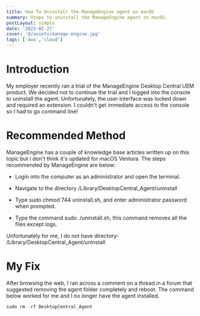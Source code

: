 ```yaml
---
title: How To Uninstall the ManageEngine agent on macOS
summary: Steps to uninstall the ManageEngine agent on macOS.
postLayout: simple
date: '2023-02-27'
cover: '@/assets/manage-engine.jpg'
tags: ['aws','cloud']
---
```

# Introduction

My employer recently ran a trial of the ManageEngine Desktop Central UEM product. We decided not to continue the trial and I logged into the console to uninstall the agent. Unfortunately, the user interface was locked down and required an extension. I couldn't get immediate access to the console so I had to go command line!

# Recommended Method

ManageEngine has a couple of knowledge base articles written up on this topic but I don't think it's updated for macOS Ventura. The steps recommended by ManageEngine are below:

* Login into the computer as an administrator and open the terminal.
    
* Navigate to the directory /Library/DesktopCentral\_Agent/uninstall
    
* Type sudo chmod 744 uninstall.sh, and enter administrator password when prompted.
    
* Type the command sudo ./uninstall.sh, this command removes all the files except logs.
    

Unfortunately for me, I do not have directory- /Library/DesktopCentral\_Agent/uninstall

# My Fix

After browsing the web, I ran across a comment on a thread in a forum that suggested removing the agent folder completely and reboot. The command below worked for me and I no longer have the agent installed.

```c
sudo rm -rf DesktopCentral_Agent
```